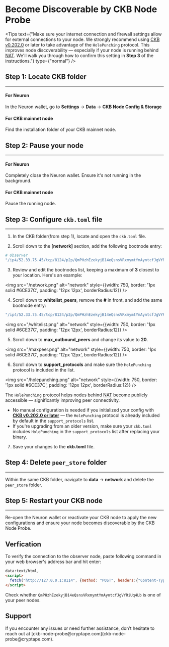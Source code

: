 <MarginContainer top={3.06} />

# Become Discoverable by CKB Node Probe
<MarginContainer top={2} />

<Tips 
  text={"Make sure your internet connection and firewall settings allow for external connections to your node. We strongly recommend using [CKB v0.202.0](https://github.com/nervosnetwork/ckb/releases/tag/v0.202.0) or later to take advantage of the `HolePunching` protocol. This improves node discoverability — especially if your node is running behind [NAT](https://en.wikipedia.org/wiki/Network_address_translation). We'll walk you through how to confirm this setting in **Step 3** of the instructions."}
  type={"normal"} 
/>

<MarginContainer top={2.5} />

## Step 1: Locate CKB folder
<MarginContainer top={0.5} />

---
#### For Neuron
In the Neuron wallet, go to **Settings** -> **Data** -> **CKB Node Config & Storage**

#### For CKB mainnet node
Find the installation folder of your CKB mainnet node.


<MarginContainer top={2.5} />

## Step 2: Pause your node

<MarginContainer top={0.5} />

---
#### For Neuron
Completely close the Neuron wallet. Ensure it's not running in the background.

#### For CKB mainnet node
Pause the running node.

<MarginContainer top={2.5} />

## Step 3: Configure `ckb.toml` file

<MarginContainer top={0.5} />

---
<MarginContainer top={0.5} />

1. In the CKB folder(from step 1), locate and open the `ckb.toml` file.
<MarginContainer top={0.5} />

2. Scroll down to the **[network]** section, add the following bootnode entry:

```bash
# Observer
"/ip4/52.33.75.45/tcp/8124/p2p/QmPHzhEzekyjB14eQsnsVRxmymtYmAyntcfJgVYRiUq4Lb",
```
<MarginContainer top={0.5} />

3. Review and edit the bootnodes list, keeping a maximum of **3** closest to your location. Here's an example:

<MarginContainer top={0.5} />

<img src="/network.png" alt="network" style={{width: 750, border: '1px solid #6CE37C', padding: '12px 12px', borderRadius:12}} />

4. Scroll down to **whitelist_peers**, remove the **#** in front, and add the same bootnode entry:

```bash
"/ip4/52.33.75.45/tcp/8124/p2p/QmPHzhEzekyjB14eQsnsVRxmymtYmAyntcfJgVYRiUq4Lb"
```
<img src="/whitelist.png" alt="network" style={{width: 750, border: '1px solid #6CE37C', padding: '12px 12px', borderRadius:12}} />


5. Scroll down to **max_outbound_peers** and change its value to **20**.

<img src="/maxpeer.png" alt="network" style={{width: 750, border: '1px solid #6CE37C', padding: '12px 12px', borderRadius:12}} />

6. Scroll down to **support_protocols** and make sure the `HolePunching` protocol is included in the list.

<img src="/holepunching.png" alt="network" style={{width: 750, border: '1px solid #6CE37C', padding: '12px 12px', borderRadius:12}} />

The `HolePunching` protocol helps nodes behind [NAT](https://en.wikipedia.org/wiki/Network_address_translation) become publicly accessible — significantly improving peer connectivity.

- No manual configuration is needed if you initialized your config with [**CKB v0.202.0 or later**](https://github.com/nervosnetwork/ckb/releases/tag/v0.202.0) — the `HolePunching` protocol is already included by default in the `support_protocols` list.
- If you're upgrading from an older version, make sure your `ckb.toml` includes `HolePunching` in the `support_protocols` list after replacing your binary.

7. Save your changes to the **ckb.toml** file.

<MarginContainer top={2.5} />

## Step 4: Delete `peer_store` folder

<MarginContainer top={0.5} />

---
Within the same CKB folder, navigate to **data** -> **network** and delete the `peer_store` folder.

<MarginContainer top={2.5} />

## Step 5: Restart your CKB node

<MarginContainer top={0.5} />

---
Re-open the Neuron wallet or reactivate your CKB node to apply the new configurations and ensure your node becomes discoverable by the CKB Node Probe.

<MarginContainer top={2} />

<TipsArea type="note" text="If you're on a VPN, your node will show up on the map where your VPN is, not your actual location." />


<MarginContainer top={4} />



## Verfication

<MarginContainer top={0.5} />

To verify the connection to the observer node, paste following command in your web browser's address bar and hit enter:
```html
data:text/html,
<script>
  fetch("http://127.0.0.1:8114", {method: "POST", headers:{"Content-Type": "application/json"}, body: '{"id":0,"jsonrpc":"2.0","method":"get_peers","params":[]}'}).then(response => response.json()).then(response => document.write(JSON.stringify(response)));
</script>
```
<MarginContainer top={1.5} />

Check whether `QmPHzhEzekyjB14eQsnsVRxmymtYmAyntcfJgVYRiUq4Lb` is one of your peer nodes.

<MarginContainer top={2.5} />

## Support

<MarginContainer top={0.5} />
If you encounter any issues or need further assistance, don’t hesitate to reach out at [ckb-node-probe@cryptape.com](ckb-node-probe@cryptape.com).

<MarginContainer bottom={3} />
